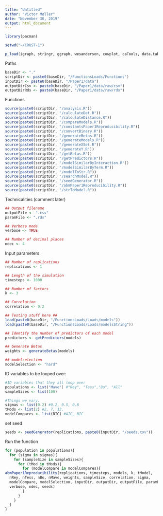 ```yaml
---
title: "Untitled"
author: "Victor Møller"
date: "November 30, 2019"
output: html_document
---
```


```r

library(pacman)

setwd("~/CRUST-1")

p_load(igraph, stringr, ggraph, wesanderson, cowplot, caTools, data.table, permute, matrixStats, MCMCpack, tidyverse, rlist, nnet)

```

Paths 

```r

baseDir <- "."
scriptDir <- paste0(baseDir, "/FunctionsLoads/Functions")
inputDir <- paste0(baseDir, "/Paper1/data")
outputDirCsv <- paste0(baseDir, "/Paper1/data/raw/csv")
outputDirRds <- paste0(baseDir, "/Paper1/data/raw/rds")


```

Functions

```r

source(paste0(scriptDir, "/analysis.R"))
source(paste0(scriptDir, "/calculateDet.R"))
source(paste0(scriptDir, "/calculateDistance.R"))
source(paste0(scriptDir, "/compareModels.R"))
source(paste0(scriptDir, "/constantsPaper1Reproducibility.R"))
source(paste0(scriptDir, "/convertBinary.R"))
source(paste0(scriptDir, "/generateBetas.R"))
source(paste0(scriptDir, "/generateModels.R"))
source(paste0(scriptDir, "/generateXSet.R"))
source(paste0(scriptDir, "/generateY.R"))
source(paste0(scriptDir, "/getBetas.R"))
source(paste0(scriptDir, "/getPredictors.R"))
source(paste0(scriptDir, "/modelSimilarByInteraction.R"))
source(paste0(scriptDir, "/modelSimilarByTerm.R"))
source(paste0(scriptDir, "/modelToStr.R"))
source(paste0(scriptDir, "/searchModel.R"))
source(paste0(scriptDir, "/seedGenerator.R"))
source(paste0(scriptDir, "/abmPaper1Reproducibility.R"))
source(paste0(scriptDir, "/strToModel.R"))

```

Technicalities (comment later)

```r

## Output filename
outputFile <- ".csv"
paramFile <- ".rds"

## Verbose mode
verbose <- TRUE

## Number of decimal places
ndec <- 4

```

Input parameters

```r

## Number of replications
replications <- 1

## Length of the simulation
timesteps <- 1000

## Number of factors
k <- 3

## Correlation
correlation <- 0.2

## Testing stuff here ## 
load(paste0(baseDir, "/FunctionsLoads/Loads/models"))
load(paste0(baseDir, "/FunctionsLoads/Loads/modelsString"))

## Identify the number of predictors of each model
predictors <- getPredictors(models)

## Generate Betas
weights <- generateBetas(models)

## modelselection 
modelSelection <- "hard"

```

ID variables to be looped over: 

```r

#ID variables that they all loop over
populations <- list("Mave") #"Rey", "Tess","Bo", "All" 
sampleSizes <- list(100) 

#Things we vary. 
sigmas <- list(0.2) #0.2, 0.5, 0.8 
tMods <- list(2) #2, 7, 13. 
modelCompares <- list(BIC) #AIC, BIC 

```

set seed 

```r

seeds <- seedGenerator(replications, paste0(inputDir, "/seeds.csv"))

```

Run the function 

```r

for (population in populations){
  for (sigma in sigmas){
    for (sampleSize in sampleSizes){
      for (tMod in tMods){
        for (modelCompare in modelCompares){
abmPaper1Reproducibility(replications, timesteps, models, k, tModel,
  nRey, nTess, nBo, nMave, weights, sampleSize, correlation, sigma,
  modelCompare, modelSelection, inputDir, outputDir, outputFile, paramFile,
  verbose, ndec, seeds)
        }
      }
    }
  }
}

```

